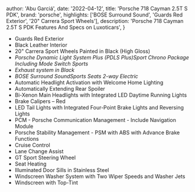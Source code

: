 
  author: 'Abu Garciá',
  date: '2022-04-12',
  title: 'Porsche 718 Cayman 2.5T S PDK',
  brand: 'porsche',
  highlights: ['BOSE Surround Sound', 'Guards Red Exterior', '20" Carrera Sport Wheels'],
  description:
    'Porsche 718 Cayman 2.5T S PDK Features And Specs on Luxoticars',
}


- Guards Red Exterior
- Black Leather Interior
- 20" Carrera Sport Wheels Painted in Black (High Gloss)
- *Porsche Dynamic Light System Plus (PDLS Plus)Sport Chrono Package Including Mode Switch Sports* 
- *Exhaust system in Black*
- *BOSE Surround SoundSports Seats 2-way Electric*
- Automatic Headlight Activation with Welcome Home Lighting
- Automatically Extending Rear Spoiler
- Bi-Xenon Main Headlights with Integrated LED Daytime Running Lights
- Brake Calipers – Red
- LED Tail Lights with Integrated Four-Point Brake Lights and Reversing Lights
- PCM - Porsche Communication Management - Include Navigation Module
- Porsche Stability Management - PSM with ABS with Advance Brake Functions
- Cruise Control
- Lane Change Assist
- GT Sport Steering Wheel
- Seat Heating
- Illuminated Door Sills in Stainless Steel
- Windscreen Washer System with Two Wiper Speeds and Washer Jets
- Windscreen with Top-Tint
